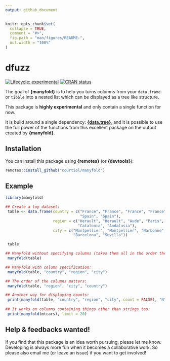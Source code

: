 ```yaml
---
output: github_document
---
```


<!-- README.md is generated from README.Rmd. Please edit that file -->

```r
knitr::opts_chunk$set(
  collapse = TRUE,
  comment = "#>",
  fig.path = "man/figures/README-",
  out.width = "100%"
)
```

# dfuzz

<!-- badges: start -->
[![Lifecycle: experimental](https://img.shields.io/badge/lifecycle-experimental-orange.svg)](https://www.tidyverse.org/lifecycle/#experimental)
[![CRAN status](https://www.r-pkg.org/badges/version/manyfold)](https://CRAN.R-project.org/package=manyfold)
<!-- badges: end -->

The goal of __{manyfold}__ is to help you turns columns from your `data.frame` or `tibble` into a nested list which can be displayed as a tree like structure.

This package is __highly experimental__ and only contain a single function for now.

It is build around a single dependency: [__{data.tree}__](https://github.com/gluc/data.tree), and it is possible to use the full power of the functions from this excellent package on the output created by __{manyfold}__.


## Installation

You can install this package using __{remotes}__ (or __{devtools}__):

```r
remotes::install_github("courtiol/manyfold")
```

## Example

```r
library(manyfold)

## Create a toy dataset:
 table <- data.frame(country = c("France", "France", "France", "France",
                                 "Spain", "Spain"),
                     region = c("Herault", "Herault", "Aude", "Paris",
                                "Catalonia", "Andalusia"),
                     city = c("Montpellier", "Montpellier", "Narbonne", "Paris",
                              "Barcelona", "Sevilla"))

 table

## Manyfold without specifying columns (takes them all in the order they come):
 manyfold(table)

## Manyfold with column specification:
 manyfold(table, "country", "region", "city")

## The order of the columns matters:
 manyfold(table, "region", "city", "country")

## Another way for displaying counts:
 print(manyfold(table, "country", "region", "city", count = FALSE), "N")
 
## It works on columns containing things other than strings too:
 print(manyfold(mtcars), limit = 20)
```

## Help \& feedbacks wanted!

If you find that this package is an idea worth pursuing, please let me know.
Developing is always more fun when it becomes a collaborative work.
So please also email me (or leave an issue) if you want to get involved!
